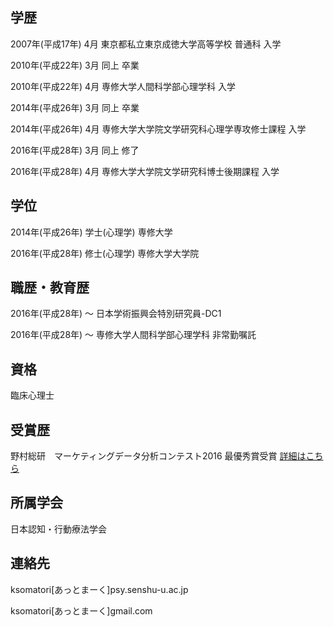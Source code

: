 <br />
<br />

## 学歴

2007年(平成17年) 4月 東京都私立東京成徳大学高等学校 普通科 入学

2010年(平成22年) 3月 同上 卒業

2010年(平成22年) 4月 専修大学人間科学部心理学科 入学

2014年(平成26年) 3月 同上 卒業

2014年(平成26年) 4月 専修大学大学院文学研究科心理学専攻修士課程 入学

2016年(平成28年) 3月 同上 修了

2016年(平成28年) 4月 専修大学大学院文学研究科博士後期課程 入学

## 学位

2014年(平成26年) 学士(心理学) 専修大学

2016年(平成28年) 修士(心理学) 専修大学大学院

## 職歴・教育歴

2016年(平成28年) ～ 日本学術振興会特別研究員-DC1

2016年(平成28年) ～ 専修大学人間科学部心理学科 非常勤嘱託

## 資格

臨床心理士

## 受賞歴

野村総研　マーケティングデータ分析コンテスト2016 最優秀賞受賞 [詳細はこちら](https://www.is.nri.co.jp/contest/2016/report.html)

## 所属学会

日本認知・行動療法学会

## 連絡先

ksomatori[あっとまーく]psy.senshu-u.ac.jp

ksomatori[あっとまーく]gmail.com
